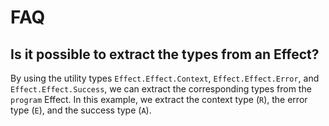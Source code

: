 # FAQ

## Is it possible to extract the types from an Effect?

By using the utility types `Effect.Effect.Context`, `Effect.Effect.Error`, and `Effect.Effect.Success`, we can extract the corresponding types from the `program` Effect. In this example, we extract the context type (`R`), the error type (`E`), and the success type (`A`).

```ts file=<rootDir>/src/faq/effect-extract-types.ts

```
